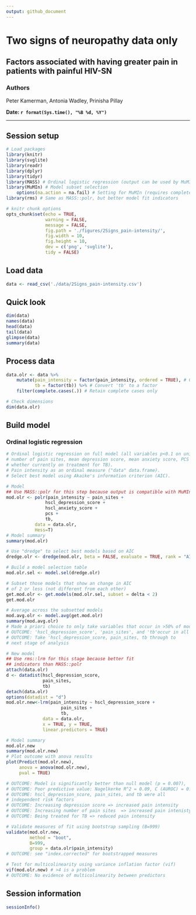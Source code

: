 ```yaml
---
output: github_document
---
```

# Two signs of neuropathy data only

## Factors associated with having greater pain in patients with painful HIV-SN

### Authors
Peter Kamerman, Antonia Wadley, Prinisha Pillay

**Date: `r format(Sys.time(), "%B %d, %Y")`**

***

## Session setup
```r
# Load packages
library(knitr)
library(svglite)
library(readr)
library(dplyr)
library(tidyr)
library(MASS) # Ordinal logistic regression (output can be used by MuMIn)
library(MuMIn) # Model subset selection
    options(na.action = na.fail) # Setting for MuMIn (requires complete dataset)
library(rms) # Same as MASS::polr, but better model fit indicators

# knitr chunk options
opts_chunk$set(echo = TRUE,
               warning = FALSE,
               message = FALSE,
               fig.path = './figures/2Signs_pain-intensity/',
               fig.width = 10,
               fig.height = 10,
               dev = c('png', 'svglite'),
               tidy = FALSE)
```

## Load data
```r
data <- read_csv('./data/2Signs_pain-intensity.csv')
```

## Quick look
```r
dim(data)
names(data)
head(data)
tail(data)
glimpse(data)
summary(data)
```

## Process data
```r
data.olr <- data %>%
    mutate(pain_intensity = factor(pain_intensity, ordered = TRUE), # Convert 'pain_intensity' to an ordered factor
           tb = factor(tb)) %>% # Convert 'tb' to a factor
    filter(complete.cases(.)) # Retain complete cases only

# Check dimensions
dim(data.olr)
```

## Build model
### Ordinal logistic regression
```r
# Ordinal logistic regression on full model (all variables p<0.1 on univariate analysis, 
# number of pain sites, mean depression score, mean anxiety score, PCS score, and 
# whether currently on treatment for TB).
# Pain intensity as an ordinal measure ("data" data.frame).
# Select best model using Akaike's information criterion (AIC).

# Model
## Use MASS::polr for this step because output is compatible with MuMIn
mod.olr <- polr(pain_intensity ~ pain_sites + 
               hscl_depression_score +
               hscl_anxiety_score +
               pcs +
               tb, 
           data = data.olr,
           Hess=T)
# Model summary 
summary(mod.olr)

# Use "dredge" to select best models based on AIC
dredge.olr <- dredge(mod.olr, beta = FALSE, evaluate = TRUE, rank = "AIC")

# Build a model selection table
mod.olr.sel <- model.sel(dredge.olr)

# Subset those models that show an change in AIC 
# of 2 or less (not different from each other)
get.mod.olr <- get.models(mod.olr.sel, subset = delta < 2)
get.mod.olr

# Average across the subsetted models
mod.avg.olr <- model.avg(get.mod.olr)
summary(mod.avg.olr)
# Made a priori choice to only take variables that occur in >50% of models
# OUTCOME: 'hscl_depression_score', 'pain_sites', and 'tb'occur in all 3 models
# OUTCOME: Take 'hscl_depression_score, pain_sites, tb through to 
# next stage of analysis

# New model
## Use rms::lrm for this stage because better fit 
## indicators than MASS::polr
attach(data.olr)
d <- datadist(hscl_depression_score, 
              pain_sites, 
              tb)
detach(data.olr)
options(datadist = "d")
mod.olr.new<-lrm(pain_intensity ~ hscl_depression_score +
                     pain_sites + 
                     tb, 
              data = data.olr, 
              x = TRUE, y = TRUE, 
              linear.predictors = TRUE)

# Model summary
mod.olr.new
summary(mod.olr.new)
# Plot outcome with anova results
plot(Predict(mod.olr.new), 
     anova = anova(mod.olr.new),
     pval = TRUE)

# OUTCOME: Model is significantly better than null model (p = 0.007), 
# OUTCOME: Poor predictive value: Nagelkerke R^2 = 0.09, C (AUROC) = 0.63
# OUTCOME: hscl_depression_score, pain_sites, and tb were all 
# independent risk factors
# OUTCOME: Increasing depression score => increased pain intensity
# OUTCOME: Increasing number of pain sites  => increased pain intenisty. 
# OUTCOME: Being treated for TB => reduced pain intensity

# Validate measures of fit using bootstrap sampling (B=999)
validate(mod.olr.new, 
         method = "boot", 
         B=999, 
         group = data.olr$pain_intensity)
# OUTCOME: see "index.corrected" for bootstrapped measures

# Test for multicolinearity using variance inflation factor (vif)
vif(mod.olr.new) # >4 is a problem
# OUTCOME: No evidence of multicolinearity between predictors

```

## Session information
```r
sessionInfo()
```

